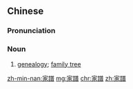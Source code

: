 {{also|家谱}}
==Chinese==
{{zh-forms|s=家谱}}

===Pronunciation===
{{zh-pron
|m=jiāpǔ
|cat=n
}}

===Noun===
{{zh-noun}}

# [[genealogy]]; [[family tree]]

[[zh-min-nan:家譜]]
[[mg:家譜]]
[[chr:家譜]]
[[zh:家譜]]